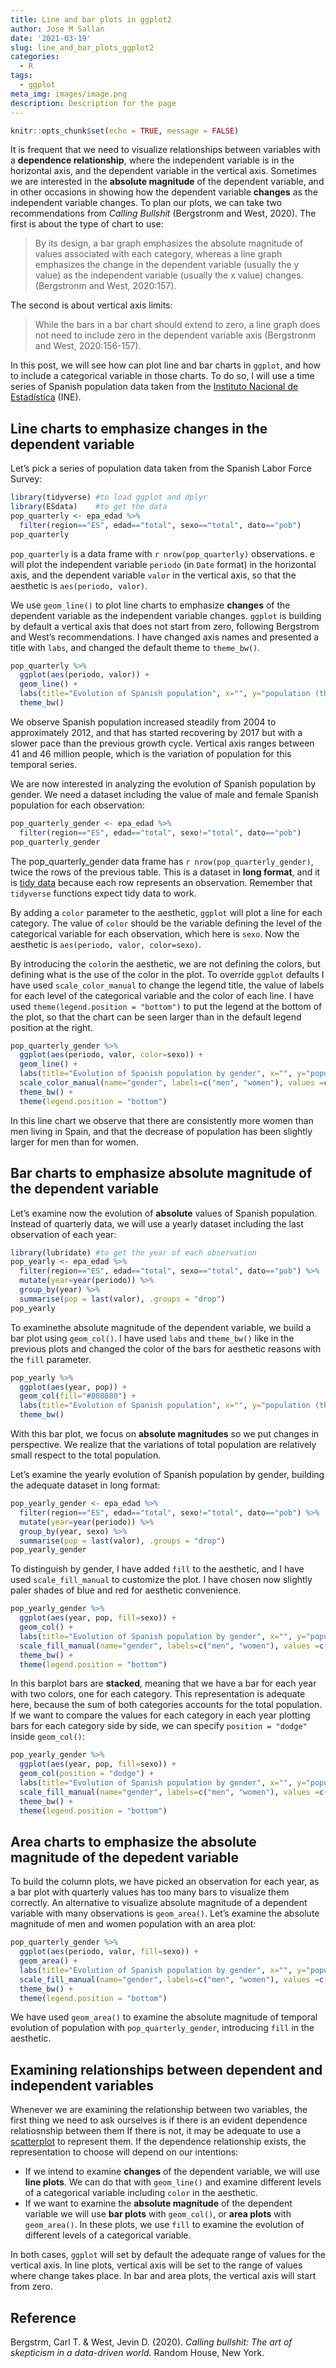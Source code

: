 ```yaml
---
title: Line and bar plots in ggplot2
author: Jose M Sallan
date: '2021-03-19'
slug: line_and_bar_plots_ggplot2
categories:
  - R
tags:
  - ggplot
meta_img: images/image.png
description: Description for the page
---
```


```r
knitr::opts_chunk$set(echo = TRUE, message = FALSE)
```


It is frequent that we need to visualize relationships between variables with a **dependence relationship**, where the independent variable is in the horizontal axis, and the dependent variable in the vertical axis. Sometimes we are interested in the **absolute magnitude** of the dependent variable, and in other occasions in showing how the dependent variable **changes** as the independent variable changes. To plan our plots, we can take two recommendations from *Calling Bullshit* (Bergstronm and West, 2020). The first is about the type of chart to use:

> By its design, a bar graph emphasizes the absolute magnitude of values associated with each category, whereas a line graph emphasizes the change in the dependent variable (usually the y value) as the independent variable (usually the x value) changes. (Bergstronm and West, 2020:157).

The second is about vertical axis limits:

> While the bars in a bar chart should extend to zero, a line graph does not need to include zero in the dependent variable axis (Bergstronm and West, 2020:156-157).

In this post, we will see how can plot line and bar charts in `ggplot`, and how to include a categorical variable in those charts. To do so, I will use a time series of Spanish population data taken from the [Instituto Nacional de Estadística](https://en.wikipedia.org/wiki/Instituto_Nacional_de_Estad%C3%ADstica_(Spain)) (INE).


## Line charts to emphasize changes in the dependent variable

Let's pick a series of population data taken from the Spanish Labor Force Survey:

```r
library(tidyverse) #to load ggplot and dplyr
library(ESdata)    #to get the data
pop_quarterly <- epa_edad %>% 
  filter(region=="ES", edad=="total", sexo=="total", dato=="pob")
pop_quarterly
```

`pop_quarterly` is a data frame with `r nrow(pop_quarterly)` observations.  e will plot the independent variable `periodo` (in `Date` format) in the horizontal axis, and the dependent variable `valor` in the vertical axis, so that the aesthetic is `aes(periodo, valor)`.

We use `geom_line()` to plot line charts to emphasize **changes** of the dependent variable as the independent variable changes. `ggplot` is building by default a vertical axis that does not start from zero, following Bergstrom and West's recommendations. I have changed axis names and presented a title with `labs`, and changed the default theme to `theme_bw()`.

```r
pop_quarterly %>%
  ggplot(aes(periodo, valor)) +
  geom_line() +
  labs(title="Evolution of Spanish population", x="", y="population (thousands)") +
  theme_bw()
```

We observe Spanish population increased steadily from 2004 to approximately 2012, and that has started recovering by 2017 but with a slower pace than the previous growth cycle. Vertical axis ranges between 41 and 46 million people, which is the variation of population for this temporal series.

We are now interested in analyzing the evolution of Spanish population by gender. We need a dataset including the value of male and female Spanish population for each observation:

```r
pop_quarterly_gender <- epa_edad %>% 
  filter(region=="ES", edad=="total", sexo!="total", dato=="pob")
pop_quarterly_gender
```

The pop_quarterly_gender data frame has `r nrow(pop_quarterly_gender)`, twice the rows of the previous table. This is a dataset in **long format**, and it is [tidy data](https://jmsallan.netlify.app/blog/tidy_data/) because each row represents an observation. Remember that `tidyverse` functions expect tidy data to work.

By adding a `color` parameter to the aesthetic, `ggplot` will plot a line for each category. The value of `color` should be the variable defining the level of the categorical variable for each observation, which here is `sexo`. Now the aesthetic is `aes(periodo, valor, color=sexo)`.

By introducing the `color`in the aesthetic, we are not defining the colors, but defining what is the use of the color in the plot. To override `ggplot` defaults I have used `scale_color_manual` to change the legend title, the value of labels for each level of the categorical variable and the color of each line. I have used `theme(legend.position = "bottom")` to put the legend at the bottom of the plot, so that the chart can be seen larger than in the default legend position at the right.

```r
pop_quarterly_gender %>%
  ggplot(aes(periodo, valor, color=sexo)) +
  geom_line() +
  labs(title="Evolution of Spanish population by gender", x="", y="population (thousands)") +
  scale_color_manual(name="gender", labels=c("men", "women"), values =c("#0066CC", "#CC0000")) +
  theme_bw() +
  theme(legend.position = "bottom")
```

In this line chart we observe that there are consistently more women than men living in Spain, and that the decrease of population has been slightly larger for men than for women.

## Bar charts to emphasize absolute magnitude of the dependent variable

Let's examine now the evolution of **absolute** values of Spanish population. Instead of quarterly data, we will use a yearly dataset including the last observation of each year:

```r
library(lubridate) #to get the year of each observation
pop_yearly <- epa_edad %>% 
  filter(region=="ES", edad=="total", sexo=="total", dato=="pob") %>%
  mutate(year=year(periodo)) %>%
  group_by(year) %>%
  summarise(pop = last(valor), .groups = "drop")
pop_yearly
```

To examinethe absolute magnitude of the dependent variable, we build a bar plot using `geom_col()`. I have used `labs` and `theme_bw()` like in the previous plots and changed the color of the bars for aesthetic reasons with the `fill` parameter.

```r
pop_yearly %>% 
  ggplot(aes(year, pop)) +
  geom_col(fill="#808080") +
  labs(title="Evolution of Spanish population", x="", y="population (thousands)") +
  theme_bw()
```

With this bar plot, we focus on **absolute magnitudes** so we put changes in perspective. We realize that the variations of total population are relatively small respect to the total population.

Let's examine the yearly evolution of Spanish population by gender, building the adequate dataset in long format:

```r
pop_yearly_gender <- epa_edad %>% 
  filter(region=="ES", edad=="total", sexo!="total", dato=="pob") %>%
  mutate(year=year(periodo)) %>%
  group_by(year, sexo) %>%
  summarise(pop = last(valor), .groups = "drop")
pop_yearly_gender
```

To distinguish by gender, I have added `fill` to the aesthetic, and I have used `scale_fill_manual` to customize the plot. I have chosen now slightly paler shades of blue and red for aesthetic convenience.

```r
pop_yearly_gender %>%
  ggplot(aes(year, pop, fill=sexo)) +
  geom_col() +
  labs(title="Evolution of Spanish population by gender", x="", y="population (thousands)") +
  scale_fill_manual(name="gender", labels=c("men", "women"), values =c("#3399FF", "#FF3333")) +
  theme_bw() +
  theme(legend.position = "bottom")
```

In this barplot bars are **stacked**, meaning that we have a bar for each year with two colors, one for each category. This representation is adequate here, because the sum of both categories accounts for the total population. If we want to compare the values for each category in each year plotting bars for each category side by side, we can specify `position = "dodge"` inside `geom_col()`:

```r
pop_yearly_gender %>%
  ggplot(aes(year, pop, fill=sexo)) +
  geom_col(position = "dodge") +
  labs(title="Evolution of Spanish population by gender", x="", y="population (thousands)") +
  scale_fill_manual(name="gender", labels=c("men", "women"), values =c("#3399FF", "#FF3333")) +
  theme_bw() +
  theme(legend.position = "bottom")
```

## Area charts to emphasize the absolute magnitude of the depedent variable

To build the column plots, we have picked an observation for each year, as a bar plot with quarterly values has too many bars to visualize them correctly. An alternative to visualize absolute magnitude of a dependent variable with many observations is `geom_area()`. Let's examine the absolute magnitude of men and women population with an area plot:

```r
pop_quarterly_gender %>%
  ggplot(aes(periodo, valor, fill=sexo)) +
  geom_area() +
  labs(title="Evolution of Spanish population by gender", x="", y="population (thousands)") +
  scale_fill_manual(name="gender", labels=c("men", "women"), values =c("#3399FF", "#FF3333")) +
  theme_bw() +
  theme(legend.position = "bottom")
```

We have used `geom_area()` to examine the absolute magnitude of temporal evolution of population with `pop_quarterly_gender`, introducing `fill` in the aesthetic. 

## Examining relationships between dependent and independent variables

Whenever we are examining the relationship between two variables, the first thing we need to ask ourselves is if there is an evident dependence relatiosnship between them If there is not, it may be adequate to use a [scatterplot](https://jmsallan.netlify.app/blog/2021-03-12-colors-and-shapes-of-points-in-ggplot2/) to represent them. If the dependence relationship exists, the representation to choose will depend on our intentions:

* If we intend to examine **changes** of the dependent variable, we will use **line plots**. We can do that with `geom_line()` and examine different levels of a categorical variable including `color` in the aesthetic.
* If we want to examine the **absolute magnitude** of the dependent variable we will use **bar plots** with `geom_col()`, or **area plots** with `geom_area()`. In these plots, we use `fill` to examine the evolution of different levels of a categorical variable.

In both cases, `ggplot` will set by default the adequate range of values for the vertical axis. In line plots, vertical axis will be set to the range of values where change takes place. In bar and area plots, the vertical axis will start from zero.


## Reference

Bergstrm, Carl T. & West, Jevin D. (2020). *Calling bullshit: The art of skepticism in a data-driven world.* Random House, New York.

